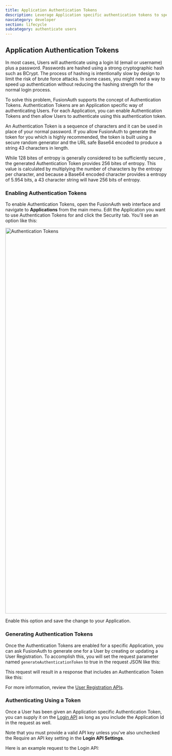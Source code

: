 ```yaml
---
title: Application Authentication Tokens
description: Leverage Application specific authentication tokens to speed up certain authentication tasks.
navcategory: developer
section: lifecycle
subcategory: authenticate users
---
```


## Application Authentication Tokens

In most cases, Users will authenticate using a login Id (email or username) plus a password. Passwords are hashed using a strong cryptographic
hash such as BCrypt. The process of hashing is intentionally slow by design to limit the risk of brute force attacks. In some cases, you might need
a way to speed up authentication without reducing the hashing strength for the normal login process.

To solve this problem, FusionAuth supports the concept of Authentication Tokens. Authentication Tokens are an Application specific way of
authenticating Users. For each Application, you can enable Authentication Tokens and then allow Users to authenticate using this authentication token.

An Authentication Token is a sequence of characters and it can be used in place of your normal password. If you allow FusionAuth to generate the
token for you which is highly recommended, the token is built using a secure random generator and the URL safe Base64 encoded to produce a string 43 characters in length.

While 128 bites of entropy is generally considered to be sufficiently secure , the generated Authentication Token provides 256 bites of entropy. This value is calculated
by multiplying the number of characters by the entropy per character, and because a Base64 encoded character provides a entropy of 5.954 bits, a 43 character string will have 256 bits of entropy.

### Enabling Authentication Tokens

To enable Authentication Tokens, open the FusionAuth web interface and navigate to <strong>Applications</strong> from the main menu. Edit the Application you want to use Authentication Tokens for and click the Security tab. You'll see an option like this:

<img src="/img/docs/lifecycle/authenticate-users/authentication-token.png" alt="Authentication Tokens" width="1200" role="shadowed" />

Enable this option and save the change to your Application.

### Generating Authentication Tokens

Once the Authentication Tokens are enabled for a specific Application, you can ask FusionAuth to generate one for a User by creating or
updating a User Registration. To accomplish this, you will set the request parameter named `generateAuthenticationToken` to true in
the request JSON like this:

<API method="PUT" uri="/api/user/registration"/>

<JSON title="Example Request JSON" src="user-registrations/create-request-with-authentication-token.json" />

This request will result in a response that includes an Authentication Token like this:

<JSON title="Example Response JSON" src="user-registrations/response-with-authentication-token.json" />

For more information, review the [User Registration APIs](/docs/apis/registrations).

### Authenticating Using a Token

Once a User has been given an Application specific Authentication Token, you can supply it on the [Login API](/docs/apis/login) as long as
you include the Application Id in the request as well.

Note that you must provide a valid API key unless you've also unchecked the <InlineField>Require an API key</InlineField> setting in the <strong>Login API Settings</strong>.

Here is an example request to the Login API:

<JSON title="Example Request JSON" src="login/request-with-authentication-token.json" />

